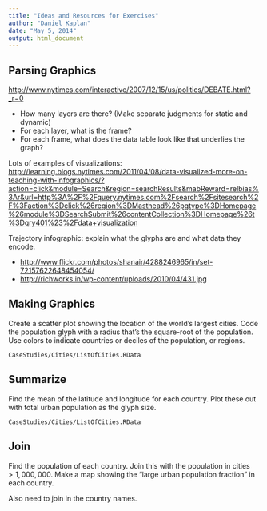 ```yaml
---
title: "Ideas and Resources for Exercises"
author: "Daniel Kaplan"
date: "May 5, 2014"
output: html_document
---
```


## Parsing Graphics

<http://www.nytimes.com/interactive/2007/12/15/us/politics/DEBATE.html?_r=0>

* How many layers are there?  (Make separate judgments for static and dynamic)
* For each layer, what is the frame?
* For each frame, what does the data table look like that underlies the graph?


Lots of examples of visualizations: <http://learning.blogs.nytimes.com/2011/04/08/data-visualized-more-on-teaching-with-infographics/?action=click&module=Search&region=searchResults&mabReward=relbias%3Ar&url=http%3A%2F%2Fquery.nytimes.com%2Fsearch%2Fsitesearch%2F%3Faction%3Dclick%26region%3DMasthead%26pgtype%3DHomepage%26module%3DSearchSubmit%26contentCollection%3DHomepage%26t%3Dqry401%23%2Fdata+visualization>

Trajectory infographic: explain what the glyphs are and what data they encode.

* <http://www.flickr.com/photos/shanair/4288246965/in/set-72157622648454054/>
* <http://richworks.in/wp-content/uploads/2010/04/431.jpg>

## Making Graphics

Create a scatter plot showing the location of the world's largest cities.  Code the population glyph with a radius that's the square-root of the population.  Use colors to indicate countries or deciles of the population, or regions.

`CaseStudies/Cities/ListOfCities.RData`

## Summarize

Find the mean of the latitude and longitude for each country.  Plot these out with total urban population as the glyph size.

`CaseStudies/Cities/ListOfCities.RData`

## Join

Find the population of each country.  Join this with the population in cities $> 1,000,000$.  Make a map showing the "large urban population fraction" in each country.

Also need to join in the country names.




